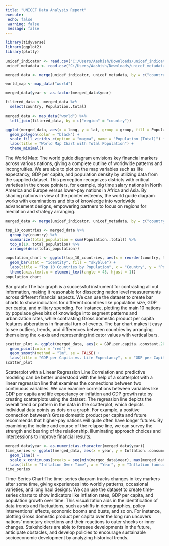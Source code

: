 ---
title: "UNICEF Data Analysis Report"
execute:
 echo: false
 warning: false
 message: false
---


```{r}
library(tidyverse)
library(ggplot2)
library(plotly)
```



```{r}
unicef_indicator <- read.csv("C:/Users/Aashish/Downloads/unicef_indicator_1.csv")
unicef_metadata <- read.csv("C:/Users/Aashish/Downloads/unicef_metadata.csv")
```

```{r}
merged_data <- merge(unicef_indicator, unicef_metadata, by = c("country", "alpha_2_code", "alpha_3_code", "numeric_code"))
```

```{r}
world_map <- map_data("world")
```

```{r}
merged_data$year <- as.factor(merged_data$year)
```

```{r}
filtered_data <- merged_data %>%
  select(country, Population..total)

```

```{r}
merged_data <- map_data("world") %>%
  left_join(filtered_data, by = c("region" = "country"))
```

```{r}
ggplot(merged_data, aes(x = long, y = lat, group = group, fill = Population..total)) +
  geom_polygon(color = "black") +
  scale_fill_viridis_c(option = "magma", name = "Population (Total)") +
  labs(title = "World Map Chart with Total Population") +
  theme_minimal()
```

The World Map: The world guide diagram envisions key financial markers across various nations, giving a complete outline of worldwide patterns and incongruities. We are able to plot on the map variables such as life expectancy, GDP per capita, and population density by utilizing data from the supplied dataset. This perception recognizes districts with critical varieties in the chose pointers, for example, big time salary nations in North America and Europe versus lower-pay nations in Africa and Asia. By shading nations in view of the pointer esteems, the world guide diagram works with examinations and bits of knowledge into worldwide advancement designs, empowering partners to focus on regions for mediation and strategy arranging.

```{r}
merged_data <- merge(unicef_indicator, unicef_metadata, by = c("country", "alpha_2_code", "alpha_3_code", "numeric_code"))
```

```{r}
top_10_countries <- merged_data %>%
  group_by(country) %>%
  summarize(total_population = sum(Population..total)) %>%
  top_n(10, total_population) %>%
  arrange(desc(total_population))
```

```{r population-chart, fig.width=10, fig.height=6}
population_chart <- ggplot(top_10_countries, aes(x = reorder(country, total_population), y = total_population)) +
  geom_bar(stat = "identity", fill = "skyblue") +
  labs(title = "Top 10 Countries by Population", x = "Country", y = "Population") +
  theme(axis.text.x = element_text(angle = 45, hjust = 1))
population_chart
```
Bar graph: The bar graph is a successful instrument for contrasting all out information, making it reasonable for dissecting nation level measurements across different financial aspects. We can use the dataset to create bar charts to show indicators for different countries like population size, GDP per capita, and military spending. For instance, plotting the main 10 nations by populace gives bits of knowledge into segment patterns and urbanization rates, while contrasting Gross domestic product per capita features abberations in financial turn of events. The bar chart makes it easy to see outliers, trends, and differences between countries by arranging them along the x-axis and representing indicator values with vertical bars.
```{r scatter-plot, fig.width=10, fig.height=6}
scatter_plot <- ggplot(merged_data, aes(x = GDP.per.capita..constant.2015.US.., y = Life.expectancy.at.birth..total..years.)) +
  geom_point(color = "red") +
  geom_smooth(method = "lm", se = FALSE) +
  labs(title = "GDP per Capita vs. Life Expectancy", x = "GDP per Capita (constant 2015 USD)", y = "Life Expectancy (years)")
scatter_plot
```
Scatterplot with a Linear Regression Line:Correlation and predictive modeling can be better understood with the help of a scatterplot with a linear regression line that examines the connections between two continuous variables. We can examine correlations between variables like GDP per capita and life expectancy or inflation and GDP growth rate by creating scatterplots using the dataset. The regression line depicts the overall trend or pattern in the data in the scatterplot, which depicts individual data points as dots on a graph. For example, a positive connection between's Gross domestic product per capita and future recommends that higher-pay nations will quite often have longer futures. By examining the incline and course of the relapse line, we can survey the strength and bearing of the relationship, illuminating approach choices and intercessions to improve financial results.
```{r}
merged_data$year <- as.numeric(as.character(merged_data$year))
time_series <- ggplot(merged_data, aes(x = year, y = Inflation..consumer.prices..annual..., group = country)) +
  geom_line() +
  scale_x_continuous(breaks = seq(min(merged_data$year), max(merged_data$year), by = 5)) +
  labs(title = "Inflation Over Time", x = "Year", y = "Inflation (annual %)")
time_series
```
Time-Series Chart:The time-series diagram tracks changes in key markers after some time, giving experiences into worldly patterns, occasional varieties, and long haul designs. We can use the dataset to create time-series charts to show indicators like inflation rates, GDP per capita, and population growth over time. This visualization aids in the identification of data trends and fluctuations, such as shifts in demographics, policy interventions' effects, economic booms and busts, and so on. For instance, plotting Gross domestic product per capita over the long run uncovers nations' monetary directions and their reactions to outer shocks or inner changes. Stakeholders are able to foresee developments in the future, anticipate obstacles, and develop policies to encourage sustainable socioeconomic development by analyzing historical trends.
